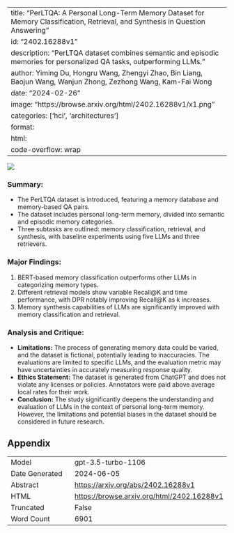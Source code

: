
---
title: "PerLTQA: A Personal Long-Term Memory Dataset for Memory Classification, Retrieval, and Synthesis in Question Answering"
id: "2402.16288v1"
description: "PerLTQA dataset combines semantic and episodic memories for personalized QA tasks, outperforming LLMs."
author: Yiming Du, Hongru Wang, Zhengyi Zhao, Bin Liang, Baojun Wang, Wanjun Zhong, Zezhong Wang, Kam-Fai Wong
date: "2024-02-26"
image: "https://browse.arxiv.org/html/2402.16288v1/x1.png"
categories: ['hci', 'architectures']
format:
  html:
    code-overflow: wrap
---

![](https://browse.arxiv.org/html/2402.16288v1/x1.png)

### **Summary:**
- The PerLTQA dataset is introduced, featuring a memory database and memory-based QA pairs.
- The dataset includes personal long-term memory, divided into semantic and episodic memory categories.
- Three subtasks are outlined: memory classification, retrieval, and synthesis, with baseline experiments using five LLMs and three retrievers.

### **Major Findings:**
1. BERT-based memory classification outperforms other LLMs in categorizing memory types.
2. Different retrieval models show variable Recall@K and time performance, with DPR notably improving Recall@K as k increases.
3. Memory synthesis capabilities of LLMs are significantly improved with memory classification and retrieval.

### **Analysis and Critique:**
- **Limitations:** The process of generating memory data could be varied, and the dataset is fictional, potentially leading to inaccuracies. The evaluations are limited to specific LLMs, and the evaluation metric may have uncertainties in accurately measuring response quality.
- **Ethics Statement:** The dataset is generated from ChatGPT and does not violate any licenses or policies. Annotators were paid above average local rates for their work.
- **Conclusion:** The study significantly deepens the understanding and evaluation of LLMs in the context of personal long-term memory. However, the limitations and potential biases in the dataset should be considered in future research.

## Appendix

|          |          |
|----------|----------|
| Model     | gpt-3.5-turbo-1106       |
| Date Generated     | 2024-06-05       |
| Abstract | [https://arxiv.org/abs/2402.16288v1](https://arxiv.org/abs/2402.16288v1)        |
| HTML     | [https://browse.arxiv.org/html/2402.16288v1](https://browse.arxiv.org/html/2402.16288v1)       |
| Truncated       | False       |
| Word Count       | 6901       |